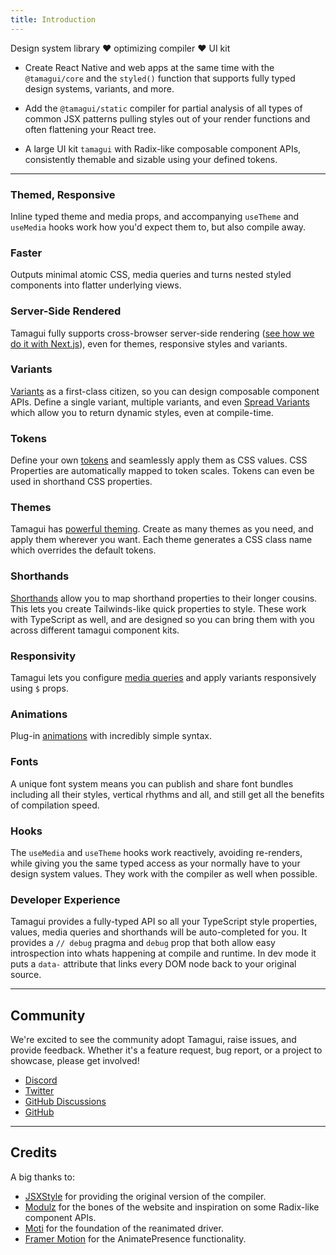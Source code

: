 ```yaml
---
title: Introduction
---
```


<IntroParagraph>Design system library ♥️ optimizing compiler ♥️ UI kit</IntroParagraph>

- Create React Native and web apps at the same time with the `@tamagui/core` and the `styled()` function that supports fully typed design systems, variants, and more.

- Add the `@tamagui/static` compiler for partial analysis of all types of common JSX patterns pulling styles out of your render functions and often flattening your React tree.

- A large UI kit `tamagui` with Radix-like composable component APIs, consistently themable and sizable using your defined tokens.

---

### Themed, Responsive

Inline typed theme and media props, and accompanying `useTheme` and `useMedia` hooks work how you'd expect them to, but also compile away.

### Faster

Outputs minimal atomic CSS, media queries and turns nested styled components into flatter underlying views.

### Server-Side Rendered

Tamagui fully supports cross-browser server-side rendering ([see how we do it with Next.js](https://github.com/tamagui/tamagui/tree/master/apps/site)), even for themes, responsive styles and variants.

### Variants

[Variants](/docs/core/styled#variants) as a first-class citizen, so you can design composable component APIs. Define a single variant, multiple variants, and even [Spread Variants](/docs/core/styled#spread-variants) which allow you to return dynamic styles, even at compile-time.

### Tokens

Define your own [tokens](/docs/intro/configuration) and seamlessly apply them as CSS values. CSS Properties are automatically mapped to token scales. Tokens can even be used in shorthand CSS properties.

### Themes

Tamagui has [powerful theming](/docs/intro/themes). Create as many themes as you need, and apply them wherever you want. Each theme generates a CSS class name which overrides the default tokens.

### Shorthands

[Shorthands](/docs/intro/configuration#shorthands) allow you to map shorthand properties to their longer cousins. This lets you create Tailwinds-like quick properties to style. These work with TypeScript as well, and are designed so you can bring them with you across different tamagui component kits.

### Responsivity

Tamagui lets you configure [media queries](/docs/core/use-media) and apply variants responsively using `$` props.

### Animations

Plug-in [animations](/docs/core/animations) with incredibly simple syntax.

### Fonts

A unique font system means you can publish and share font bundles including all their styles, vertical rhythms and all, and still get all the benefits of compilation speed.

### Hooks

The `useMedia` and `useTheme` hooks work reactively, avoiding re-renders, while giving you the same typed access as your normally have to your design system values. They work with the compiler as well when possible.

### Developer Experience

Tamagui provides a fully-typed API so all your TypeScript style properties, values, media queries and shorthands will be auto-completed for you. It provides a `// debug` pragma and `debug` prop that both allow easy introspection into whats happening at compile and runtime. In dev mode it puts a `data-` attribute that links every DOM node back to your original source.

---

## Community

We're excited to see the community adopt Tamagui, raise issues, and provide feedback. Whether it's a feature request, bug report, or a project to showcase, please get involved!

- [Discord](https://discord.gg/4qh6tdcVDa)
- [Twitter](https://twitter.com/tamagui_js)
- [GitHub Discussions](https://github.com/tamagui/tamagui/discussions)
- [GitHub](https://github.com/tamagui/tamagui)

---

## Credits

A big thanks to:

- [JSXStyle](https://github.com/jsxstyle/jsxstyle) for providing the original version of the compiler.
- [Modulz](https://github.com/modulz) for the bones of the website and inspiration on some Radix-like component APIs.
- [Moti](https://moti.fyi) for the foundation of the reanimated driver.
- [Framer Motion](https://github.com/framer/motion) for the AnimatePresence functionality.
